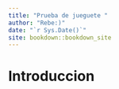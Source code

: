 ```yaml
--- 
title: "Prueba de jueguete "
author: "Rebe:)"
date: "`r Sys.Date()`"
site: bookdown::bookdown_site
---
```


# Introduccion
